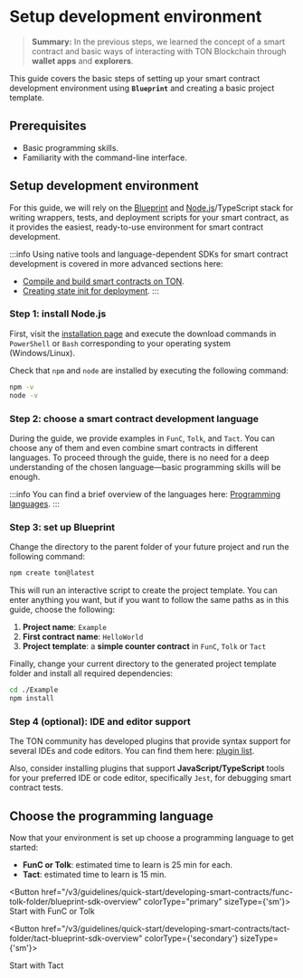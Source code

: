 
# Setup development environment

> **Summary:** In the previous steps, we learned the concept of a smart contract and basic ways of interacting with TON Blockchain through **wallet apps** and **explorers**.

This guide covers the basic steps of setting up your smart contract development environment using **`Blueprint`** and creating a basic project template.

## Prerequisites

- Basic programming skills.
- Familiarity with the command-line interface.

## Setup development environment

For this guide, we will rely on the [Blueprint](https://github.com/ton-org/blueprint/) and [Node.js](https://nodejs.org/en)/TypeScript stack for writing wrappers, tests, and deployment scripts for your smart contract, as it provides the easiest, ready-to-use environment for smart contract development.

:::info
Using native tools and language-dependent SDKs for smart contract development is covered in more advanced sections here:

- [Compile and build smart contracts on TON](/v3/documentation/archive/compile#ton-compiler/).
- [Creating state init for deployment](/v3/guidelines/smart-contracts/howto/wallet#creating-the-state-init-for-deployment).
  :::

### Step 1: install Node.js

First, visit the [installation page](https://nodejs.org/en/download) and execute the download commands in `PowerShell` or `Bash` corresponding to your operating system (Windows/Linux).

Check that `npm` and `node` are installed by executing the following command:

```bash
npm -v
node -v
```

### Step 2: choose a smart contract development language

During the guide, we provide examples in `FunC`, `Tolk`, and `Tact`. You can choose any of them and even combine smart contracts in different languages. To proceed through the guide, there is no need for a deep understanding of the chosen language—basic programming skills will be enough.

:::info
You can find a brief overview of the languages here: [Programming languages](/v3/documentation/smart-contracts/overview#programming-languages).
:::

### Step 3: set up Blueprint

Change the directory to the parent folder of your future project and run the following command:

```bash
npm create ton@latest
```

This will run an interactive script to create the project template. You can enter anything you want, but if you want to follow the same paths as in this guide, choose the following:

1. **Project name**: `Example`  
2. **First contract name**: `HelloWorld`  
3. **Project template**: a **simple counter contract** in `FunC`, `Tolk` or `Tact`

Finally, change your current directory to the generated project template folder and install all required dependencies:

```bash
cd ./Example
npm install
```

### Step 4 (optional): IDE and editor support

The TON community has developed plugins that provide syntax support for several IDEs and code editors. You can find them here: [plugin list](/v3/documentation/smart-contracts/getting-started/ide-plugins).

Also, consider installing plugins that support **JavaScript/TypeScript** tools for your preferred IDE or code editor, specifically `Jest`, for debugging smart contract tests.

## Choose the programming language

Now that your environment is set up choose a programming language to get started:

- **FunC or Tolk**: estimated time to learn is 25 min for each.
- **Tact**: estimated time to learn is 15 min.

<Button href="/v3/guidelines/quick-start/developing-smart-contracts/func-tolk-folder/blueprint-sdk-overview" colorType="primary" sizeType={'sm'}>
  Start with FunC or Tolk

</Button>

<Button href="/v3/guidelines/quick-start/developing-smart-contracts/tact-folder/tact-blueprint-sdk-overview" colorType={'secondary'} sizeType={'sm'}>

  Start with Tact

</Button>

<Feedback />
